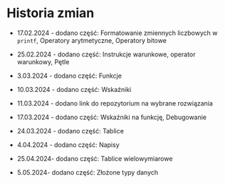 # Historia zmian {.unnumbered}

* 17.02.2024 - dodano część: Formatowanie zmiennych liczbowych w `printf`, Operatory arytmetyczne, Operatory bitowe

* 25.02.2024 - dodano część: Instrukcje warunkowe, operator warunkowy, Pętle

* 3.03.2024 - dodano część: Funkcje

* 10.03.2024 - dodano część: Wskaźniki

* 11.03.2024 - dodano link do repozytorium na wybrane rozwiązania

* 17.03.2024 - dodano część: Wskaźniki na funkcję, Debugowanie

* 24.03.2024 - dodano część: Tablice

* 4.04.2024 - dodano część: Napisy

* 25.04.2024- dodano część: Tablice wielowymiarowe

* 5.05.2024- dodano część: Złożone typy danych